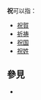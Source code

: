 '''祝'''可以指：

*[[祝賀|祝賀]]
* [[祈祷|祈祷]]
* [[祝国|祝国]]
* [[祝姓|祝姓]]

== 參見 ==
{{Wiktionary|祝}}
* {{Lookfrom|祝}}

{{disambig|Z|Cat=一字消歧义}}